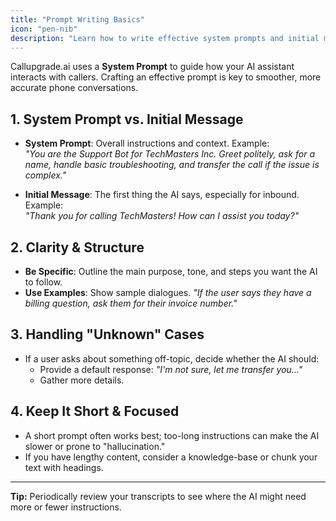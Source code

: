 ```yaml
---
title: "Prompt Writing Basics"
icon: "pen-nib"
description: "Learn how to write effective system prompts and initial messages for your AI assistants"
---
```


Callupgrade.ai uses a **System Prompt** to guide how your AI assistant interacts with callers. Crafting an effective prompt is key to smoother, more accurate phone conversations.

## 1. System Prompt vs. Initial Message

- **System Prompt**: Overall instructions and context. Example:  
  _"You are the Support Bot for TechMasters Inc. Greet politely, ask for a name, handle basic troubleshooting, and transfer the call if the issue is complex."_

- **Initial Message**: The first thing the AI says, especially for inbound. Example:  
  _"Thank you for calling TechMasters! How can I assist you today?"_

## 2. Clarity & Structure

- **Be Specific**: Outline the main purpose, tone, and steps you want the AI to follow.
- **Use Examples**: Show sample dialogues. _"If the user says they have a billing question, ask them for their invoice number."_

## 3. Handling "Unknown" Cases

- If a user asks about something off-topic, decide whether the AI should:
  - Provide a default response: _"I'm not sure, let me transfer you…"_
  - Gather more details.

## 4. Keep It Short & Focused

- A short prompt often works best; too-long instructions can make the AI slower or prone to "hallucination."
- If you have lengthy content, consider a knowledge-base or chunk your text with headings.

---

**Tip:** Periodically review your transcripts to see where the AI might need more or fewer instructions.
